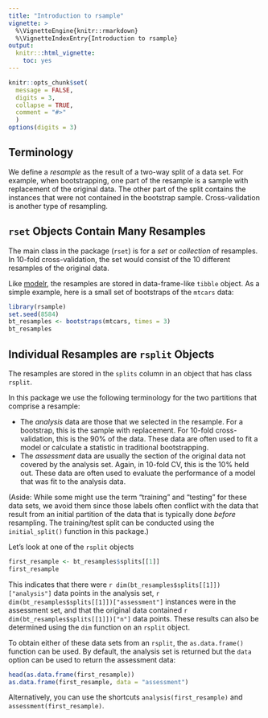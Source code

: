 ```yaml
---
title: "Introduction to rsample"
vignette: >
  %\VignetteEngine{knitr::rmarkdown}
  %\VignetteIndexEntry{Introduction to rsample}
output:
  knitr:::html_vignette:
    toc: yes
---
```


```r
knitr::opts_chunk$set(
  message = FALSE,
  digits = 3,
  collapse = TRUE,
  comment = "#>"
  )
options(digits = 3)
```

## Terminology

We define a _resample_ as the result of a two-way split of a data set. For example, when bootstrapping, one part of the resample is a sample with replacement of the original data. The other part of the split contains the instances that were not contained in the bootstrap sample. Cross-validation is another type of resampling. 

## `rset` Objects Contain Many Resamples

The main class in the package (`rset`) is for a _set_ or _collection_ of resamples. In 10-fold cross-validation, the set would consist of the 10 different resamples of the original data. 

Like [modelr](https://cran.r-project.org/package=modelr), the resamples are stored in data-frame-like `tibble` object. As a simple example, here is a small set of bootstraps of the `mtcars` data:

```r
library(rsample)
set.seed(8584)
bt_resamples <- bootstraps(mtcars, times = 3)
bt_resamples
```


## Individual Resamples are `rsplit` Objects

The resamples are stored in the `splits` column in an object that has class `rsplit`. 

In this package we use the following terminology for the two partitions that comprise a resample: 

 * The _analysis_ data are those that we selected in the resample. For a bootstrap, this is the sample with replacement. For 10-fold cross-validation, this is the 90% of the data. These data are often used to fit a model or calculate a statistic in traditional bootstrapping. 
 * The _assessment_ data are usually the section of the original data not covered by the analysis set. Again, in 10-fold CV, this is the 10% held out. These data are often used to evaluate the performance of a model that was fit to the analysis data. 

(Aside: While some might use the term "training" and "testing" for these data sets, we avoid them since those labels often conflict with the data that result from an initial partition of the data that is typically done _before_ resampling. The training/test split can be conducted using the `initial_split()` function in this package.)

Let's look at one of the `rsplit` objects
```r
first_resample <- bt_resamples$splits[[1]]
first_resample
```
This indicates that there were `r dim(bt_resamples$splits[[1]])["analysis"]` data points in the analysis set, `r dim(bt_resamples$splits[[1]])["assessment"]` instances were in the assessment set, and that the original data contained `r dim(bt_resamples$splits[[1]])["n"]` data points. These results can also be determined using the `dim` function on an `rsplit` object. 

To obtain either of these data sets from an `rsplit`, the `as.data.frame()` function can be used. By default, the analysis set is returned but the `data` option can be used to return the assessment data: 
```r
head(as.data.frame(first_resample))
as.data.frame(first_resample, data = "assessment")
```
Alternatively, you can use the shortcuts  `analysis(first_resample)` and `assessment(first_resample)`.
